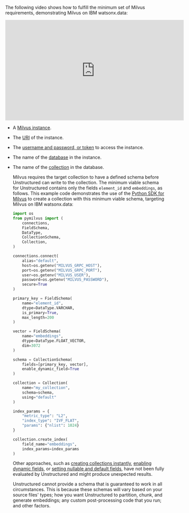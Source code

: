The following video shows how to fulfill the minimum set of Milvus requirements, demonstrating Milvus on IBM watsonx.data:

<iframe
width="560"
height="315"
src="https://www.youtube.com/embed/tl9eV-_nAHI"
title="YouTube video player"
frameborder="0"
allow="accelerometer; autoplay; clipboard-write; encrypted-media; gyroscope; picture-in-picture"
allowfullscreen
></iframe>

- A [Milvus instance](https://milvus.io/docs/install-overview.md).
- The [URI](https://milvus.io/api-reference/pymilvus/v2.4.x/MilvusClient/Client/MilvusClient.md) of the instance.
- The [username and password, or token](https://milvus.io/docs/authenticate.md) to access the instance.
- The name of the [database](https://milvus.io/docs/manage_databases.md) in the instance.
- The name of the [collection](https://milvus.io/docs/manage-collections.md) in the database.

  Milvus requires the target collection to have a defined schema before Unstructured can write to the collection. The minimum viable 
  schema for Unstructured contains only the fields `element_id` and `embeddings`, as follows. This example code demonstrates the use of the 
  [Python SDK for Milvus](https://pypi.org/project/pymilvus/) to create a collection with this minimum viable schema, 
  targeting Milvus on IBM watsonx.data:

  ```python Python
  import os
  from pymilvus import (
      connections,
      FieldSchema,
      DataType,
      CollectionSchema,
      Collection,
  )

  connections.connect(
      alias="default",
      host=os.getenv("MILVUS_GRPC_HOST"),
      port=os.getenv("MILVUS_GRPC_PORT"),
      user=os.getenv("MILVUS_USER"),
      password=os.getenv("MILVUS_PASSWORD"),
      secure=True
  )

  primary_key = FieldSchema(
      name="element_id",
      dtype=DataType.VARCHAR,
      is_primary=True,
      max_length=200
  )

  vector = FieldSchema(
      name="embeddings",
      dtype=DataType.FLOAT_VECTOR,
      dim=3072
  )

  schema = CollectionSchema(
      fields=[primary_key, vector],
      enable_dynamic_field=True
  )

  collection = Collection(
      name="my_collection",
      schema=schema,
      using="default"
  )

  index_params = {
      "metric_type": "L2",
      "index_type": "IVF_FLAT",
      "params": {"nlist": 1024}
  }

  collection.create_index(
      field_name="embeddings",
      index_params=index_params
  )
  ```

  Other approaches, such as [creating collections instantly](https://milvus.io/docs/create-collection-instantly.md), 
  [enabling dynamic fields](https://milvus.io/docs/enable-dynamic-field.md), or 
  [setting nullable and default fields](https://milvus.io/docs/nullable-and-default.md), have not 
  been fully evaluated by Unstructured and might produce unexpected results. 

  Unstructured cannot provide a schema that is guaranteed to work in all 
  circumstances. This is because these schemas will vary based on your source files' types; how you 
  want Unstructured to partition, chunk, and generate embeddings; any custom post-processing code that you run; and other factors.

